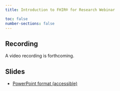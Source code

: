 ```yaml
---
title: Introduction to FHIR® for Research Webinar

toc: false
number-sections: false
---
```


## Recording

A video recording is forthcoming.

## Slides

-   [PowerPoint format (accessible)](FHIR%20for%20Research%20Webinar%20(508C).pptx)
